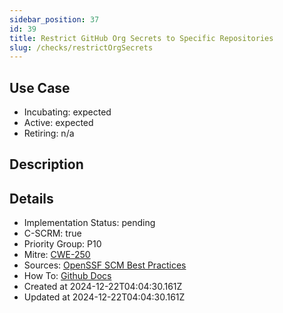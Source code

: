 ```yaml
---
sidebar_position: 37
id: 39
title: Restrict GitHub Org Secrets to Specific Repositories
slug: /checks/restrictOrgSecrets
---
```


## Use Case
<!-- LEVELS:START -->
- Incubating: expected
- Active: expected
- Retiring: n/a
<!-- LEVELS:END -->

<!-- DESCRIPTION:START -->
## Description
<!-- DESCRIPTION:END -->

<!-- DETAILS:START -->
## Details
- Implementation Status: pending
- C-SCRM: true
- Priority Group: P10
- Mitre: [CWE-250](https://cwe.mitre.org/data/definitions/250.html)
- Sources: [OpenSSF SCM Best Practices](https://best.openssf.org/SCM-BestPractices/github/actions/all_repositories_can_run_github_actions.html)
- How To: [Github Docs](https://docs.github.com/en/repositories/managing-your-repositorys-settings-and-features/enabling-features-for-your-repository/managing-github-actions-settings-for-a-repository#managing-github-actions-permissions-for-your-repository)
- Created at 2024-12-22T04:04:30.161Z
- Updated at 2024-12-22T04:04:30.161Z
<!-- DETAILS:END -->
